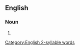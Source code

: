 ==English==

===Noun===
{{head|en|noun plural form}}

# {{plural of|horseback|lang=en}}

[[Category:English 2-syllable words]]